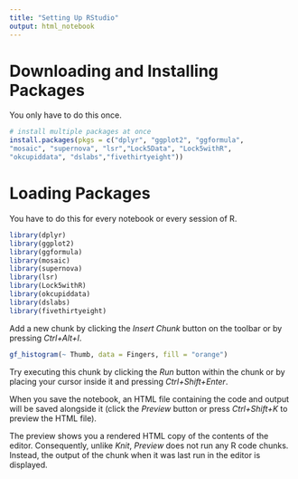 ---
title: "Setting Up RStudio"
output: html_notebook
---

# Downloading and Installing Packages
You only have to do this once.

```{r}
# install multiple packages at once
install.packages(pkgs = c("dplyr", "ggplot2", "ggformula",
"mosaic", "supernova", "lsr","Lock5Data", "Lock5withR",
"okcupiddata", "dslabs","fivethirtyeight"))
```


# Loading Packages
You have to do this for every notebook or every session of R.

```{r}
library(dplyr)
library(ggplot2)
library(ggformula)
library(mosaic)
library(supernova)
library(lsr)
library(Lock5withR)
library(okcupiddata)
library(dslabs)
library(fivethirtyeight)
```


Add a new chunk by clicking the *Insert Chunk* button on the toolbar or by pressing *Ctrl+Alt+I*.

```{r}
gf_histogram(~ Thumb, data = Fingers, fill = "orange")
```

Try executing this chunk by clicking the *Run* button within the chunk or by placing your cursor inside it and pressing *Ctrl+Shift+Enter*.



When you save the notebook, an HTML file containing the code and output will be saved alongside it (click the *Preview* button or press *Ctrl+Shift+K* to preview the HTML file).

The preview shows you a rendered HTML copy of the contents of the editor. Consequently, unlike *Knit*, *Preview* does not run any R code chunks. Instead, the output of the chunk when it was last run in the editor is displayed.
